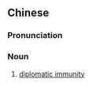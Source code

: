 {{also|外交豁免权}}
==Chinese==
{{zh-forms|s=外交豁免权|type=23}}

===Pronunciation===
{{zh-pron
|m=wàijiāo huòmiǎnquán
|cat=n
}}

===Noun===
{{zh-noun}}

# {{lb|zh|diplomacy|legal}} [[diplomatic immunity]]